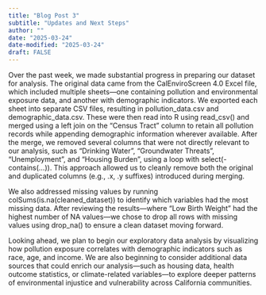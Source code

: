 ```yaml
---
title: "Blog Post 3"
subtitle: "Updates and Next Steps"
author: ""
date: "2025-03-24"
date-modified: "2025-03-24"
draft: FALSE
---
```

Over the past week, we made substantial progress in preparing our dataset for analysis. The original data came from the CalEnviroScreen 4.0 Excel file, which included multiple sheets—one containing pollution and environmental exposure data, and another with demographic indicators. We exported each sheet into separate CSV files, resulting in pollution_data.csv and demographic_data.csv. These were then read into R using read_csv() and merged using a left join on the "Census Tract" column to retain all pollution records while appending demographic information wherever available. After the merge, we removed several columns that were not directly relevant to our analysis, such as "Drinking Water", "Groundwater Threats", "Unemployment", and "Housing Burden", using a loop with select(-contains(...)). This approach allowed us to cleanly remove both the original and duplicated columns (e.g., .x, .y suffixes) introduced during merging.

We also addressed missing values by running colSums(is.na(cleaned_dataset)) to identify which variables had the most missing data. After reviewing the results—where "Low Birth Weight" had the highest number of NA values—we chose to drop all rows with missing values using drop_na() to ensure a clean dataset moving forward. 

Looking ahead, we plan to begin our exploratory data analysis by visualizing how pollution exposure correlates with demographic indicators such as race, age, and income. We are also beginning to consider additional data sources that could enrich our analysis—such as housing data, health outcome statistics, or climate-related variables—to explore deeper patterns of environmental injustice and vulnerability across California communities.

